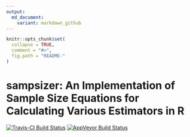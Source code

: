 ```yaml
---
output:
  md_document:
    variant: markdown_github
---
```


<!-- README.md is generated from README.Rmd. Please edit that file -->

```r
knitr::opts_chunk$set(
  collapse = TRUE,
  comment = "#>",
  fig.path = "README-"
)
```

# sampsizer: An Implementation of Sample Size Equations for Calculating Various Estimators in R

[![Travis-CI Build Status](https://travis-ci.org/validmeasures/sampsizer.svg?branch=master)](https://travis-ci.org/validmeausures/sampsizer)
[![AppVeyor Build Status](https://ci.appveyor.com/api/projects/status/github/validmeasures/sampsizer?branch=master&svg=true)](https://ci.appveyor.com/project/validmeasures/sampsizer)



